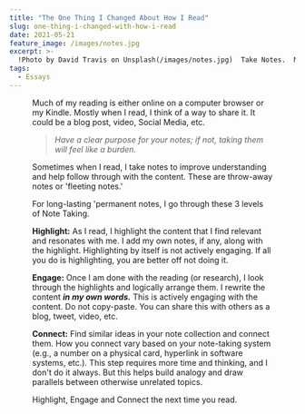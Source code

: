 ```yaml
---
title: "The One Thing I Changed About How I Read"
slug: one-thing-i-changed-with-how-i-read
date: 2021-05-21
feature_image: /images/notes.jpg
excerpt: >-
  !Photo by David Travis on Unsplash(/images/notes.jpg)  Take Notes.  Much of my reading is either online on a computer browser or my Kindle. Mostly when I read, I think...
tags:
  - Essays
---
```

<Figure src="/images/notes.jpg" caption="Take Notes." />

Much of my reading is either online on a computer browser or my Kindle. Mostly when I read, I think of a way to share it. It could be a blog post, video, Social Media, etc.

> _Have a clear purpose for your notes; if not, taking them will feel like a burden._

Sometimes when I read, I take notes to improve understanding and help follow through with the content. These are throw-away notes or 'fleeting notes.'

For long-lasting 'permanent notes, I go through these 3 levels of Note Taking.

**Highlight:** As I read, I highlight the content that I find relevant and resonates with me. I add my own notes, if any, along with the highlight. Highlighting by itself is not actively engaging. If all you do is highlighting, you are better off not doing it.

**Engage:** Once I am done with the reading (or research), I look through the highlights and logically arrange them. I rewrite the content _**in my own words.**_ This is actively engaging with the content. Do not copy-paste. You can share this with others as a blog, tweet, video, etc.

**Connect:** Find similar ideas in your note collection and connect them. How you connect vary based on your note-taking system (e.g., a number on a physical card, hyperlink in software systems, etc.). This step requires more time and thinking, and I don't do it always. But this helps build analogy and draw parallels between otherwise unrelated topics.

Highlight, Engage and Connect the next time you read.